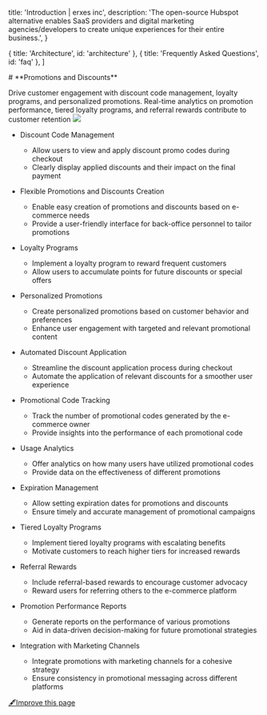 
  title: 'Introduction | erxes inc',
  description:
    'The open-source Hubspot alternative enables SaaS providers and digital marketing agencies/developers to create unique experiences for their entire business.',
}

  { title: 'Architecture', id: 'architecture' },
  { title: 'Frequently Asked Questions', id: 'faq' },
]

<HeroPattern />
# **Promotions and Discounts**

Drive customer engagement with discount code management, loyalty programs, and personalized promotions. Real-time analytics on promotion performance, tiered loyalty programs, and referral rewards contribute to customer retention
![](https://office.erxes.io/gateway/read-file?key=office-erxes-io/0.150839880010525958.1BuuniiProduct.png)

- Discount Code Management
    - Allow users to view and apply discount promo codes during checkout
    - Clearly display applied discounts and their impact on the final payment
- Flexible Promotions and Discounts Creation
    - Enable easy creation of promotions and discounts based on e-commerce needs
    - Provide a user-friendly interface for back-office personnel to tailor promotions
- Loyalty Programs
    - Implement a loyalty program to reward frequent customers
    - Allow users to accumulate points for future discounts or special offers
- Personalized Promotions
    - Create personalized promotions based on customer behavior and preferences
    - Enhance user engagement with targeted and relevant promotional content
- Automated Discount Application
    - Streamline the discount application process during checkout
    - Automate the application of relevant discounts for a smoother user experience
- Promotional Code Tracking
    - Track the number of promotional codes generated by the e-commerce owner
    - Provide insights into the performance of each promotional code
- Usage Analytics
    - Offer analytics on how many users have utilized promotional codes
    - Provide data on the effectiveness of different promotions
- Expiration Management
    - Allow setting expiration dates for promotions and discounts
    - Ensure timely and accurate management of promotional campaigns
- Tiered Loyalty Programs
    - Implement tiered loyalty programs with escalating benefits
    - Motivate customers to reach higher tiers for increased rewards
- Referral Rewards
    - Include referral-based rewards to encourage customer advocacy
    - Reward users for referring others to the e-commerce platform
- Promotion Performance Reports
    - Generate reports on the performance of various promotions
    - Aid in data-driven decision-making for future promotional strategies

- Integration with Marketing Channels
    - Integrate promotions with marketing channels for a cohesive strategy
    - Ensure consistency in promotional messaging across different platforms

[🖋️Improve this page](https://github.com/erxes/erxes-docs/edit/main/src/app/requirement/ecommerce/promotions/page.mdx)
